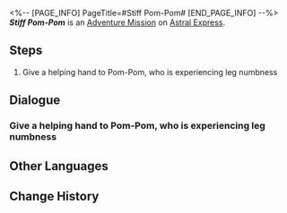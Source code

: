 <%-- [PAGE_INFO]
PageTitle=#Stiff Pom-Pom#
[END_PAGE_INFO] --%>
{{Stub|Dialogue.}}
{{Mission Infobox
|id            = 4050021
|title         = 
|image         = <!--Mission Stiff Pom-Pom.png-->
|type          = Adventure
|event_name    = 
|chapter       = 
|requirements  = {{subst:void|<!--Unknown: {"Type":"Manual"}-->}}
|summary       = <!--official mission summary from Fate's Atlas-->
|characters    = Pom-Pom; Trailblazer
|startLocation = [[Astral Express]] - [[Parlor Car]]
|world         = Astral Express
|area          = Parlor Car
|prev          = 
|next          = 
|rewards       = Sparse Aether*2; Feather of Flame*1; Credit*8,000
}}
'''''Stiff Pom-Pom''''' is an [[Adventure Mission]] on [[Astral Express]].

==Steps==
# Give a helping hand to Pom-Pom, who is experiencing leg numbness

<!--
==Gameplay Notes==

--><!--
==Trial Character==

-->
==Dialogue==
{{Stub Dialogue}}
{{Dialogue End}}

===Give a helping hand to Pom-Pom, who is experiencing leg numbness{{subst:void|<!--405002102-->}}===
{{Mission Description|type=adventure|location=Parlor Car|update|Pom-Pom's legs are numb for an unknown reason, and they can only stand there. Go and help Pom-Pom out.}}
{{Dialogue Start}}
:{{tx}}
{{Dialogue End}}

==Other Languages==
{{Other Languages
|en   = Stiff Pom-Pom
|zhs  = 僵硬的帕姆
|zht  = 僵硬的帕姆
|ja   = カチコチになったパム
|ko   = 뻣뻣한 폼폼
|es   = Pom-Pom tieso
|fr   = Pom-Pom est raide
|ru   = Онемевшие ноги Пом-Пом
|th   = Pom-Pom ตัวแข็งทื่อ
|vi   = Pom-Pom Cứng Đờ
|de   = Verspanntes Pom-Pom
|id   = Pom-Pom yang Kaku
|pt   = Pom-Pom Rígido
}}

==Change History==
{{Change History|1.0}}
